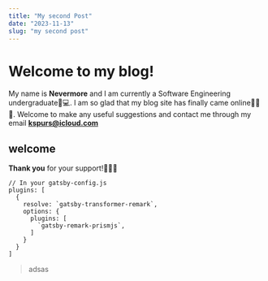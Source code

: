 ```yaml
---
title: "My second Post"
date: "2023-11-13"
slug: "my second post"
---
```


# Welcome to my blog!
My name is **Nevermore** and I am currently a Software Engineering undergraduate🔧💻.
I am so glad that my blog site has finally came online🎉🎉🎉. 
Welcome to make any useful suggestions and contact me through my email **kspurs@icloud.com**
## welcome
**Thank you** for your support!🙏🙏🙏
```javascript{clipboardButtons: true}
// In your gatsby-config.js
plugins: [
  {
    resolve: `gatsby-transformer-remark`,
    options: {
      plugins: [
        `gatsby-remark-prismjs`,
      ]
    }
  }
]
```
> adsas 